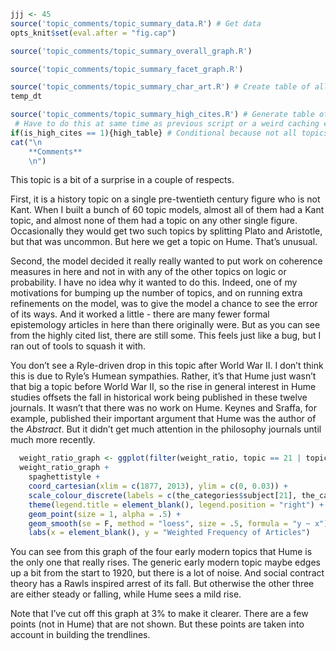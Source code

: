 ```r
jjj <- 45
source('topic_comments/topic_summary_data.R') # Get data
opts_knit$set(eval.after = "fig.cap")
```

```r
source('topic_comments/topic_summary_overall_graph.R')
```

```r
source('topic_comments/topic_summary_facet_graph.R')
```

```r
source('topic_comments/topic_summary_char_art.R') # Create table of all articles in topic
temp_dt
```

```r
source('topic_comments/topic_summary_high_cites.R') # Generate table of highly cited articles. 
 # Have to do this at same time as previous script or a weird caching error occurs.
if(is_high_cites == 1){high_table} # Conditional because not all topics have high cites
cat("\n
	**Comments**
	\n")
```

This topic is a bit of a surprise in a couple of respects. 

First, it is a history topic on a single pre-twentieth century figure who is not Kant. When I built a bunch of 60 topic models, almost all of them had a Kant topic, and almost none of them had a topic on any other single figure. Occasionally they would get two such topics by splitting Plato and Aristotle, but that was uncommon. But here we get a topic on Hume. That's unusual.

Second, the model decided it really really wanted to put work on coherence measures in here and not in with any of the other topics on logic or probability. I have no idea why it wanted to do this. Indeed, one of my motivations for bumping up the number of topics, and on running extra refinements on the model, was to give the model a chance to see the error of its ways. And it worked a little - there are many fewer formal epistemology articles in here than there originally were. But as you can see from the highly cited list, there are still some. This feels just like a bug, but I ran out of tools to squash it with.

You don't see a Ryle-driven drop in this topic after World War II. I don't think this is due to Ryle's Humean sympathies. Rather, it's that Hume just wasn't that big a topic before World War II, so the rise in general interest in Hume studies offsets the fall in historical work being published in these twelve journals. It wasn't that there was no work on Hume. Keynes and Sraffa, for example, published their important argument that Hume was the author of the _Abstract_. But it didn't get much attention in the philosophy journals until much more recently.

```r
  weight_ratio_graph <- ggplot(filter(weight_ratio, topic == 21 | topic == 31 | topic == 32 | topic == 45), aes(x = year, y = y, color=topic, group=topic))
  weight_ratio_graph + 
    spaghettistyle +
    coord_cartesian(xlim = c(1877, 2013), ylim = c(0, 0.03)) +
    scale_colour_discrete(labels = c(the_categories$subject[21], the_categories$subject[31], the_categories$subject[32], the_categories$subject[45])) + 
    theme(legend.title = element_blank(), legend.position = "right") +
    geom_point(size = 1, alpha = .5) +
    geom_smooth(se = F, method = "loess", size = .5, formula = "y ~ x") +
    labs(x = element_blank(), y = "Weighted Frequency of Articles")
```

You can see from this graph of the four early modern topics that Hume is the only one that really rises. The generic early modern topic maybe edges up a bit from the start to 1920, but there is a lot of noise. And social contract theory has a Rawls inspired arrest of its fall. But otherwise the other three are either steady or falling, while Hume sees a mild rise.

Note that I've cut off this graph at 3% to make it clearer. There are a few points (not in Hume) that are not shown. But these points are taken into account in building the trendlines.
